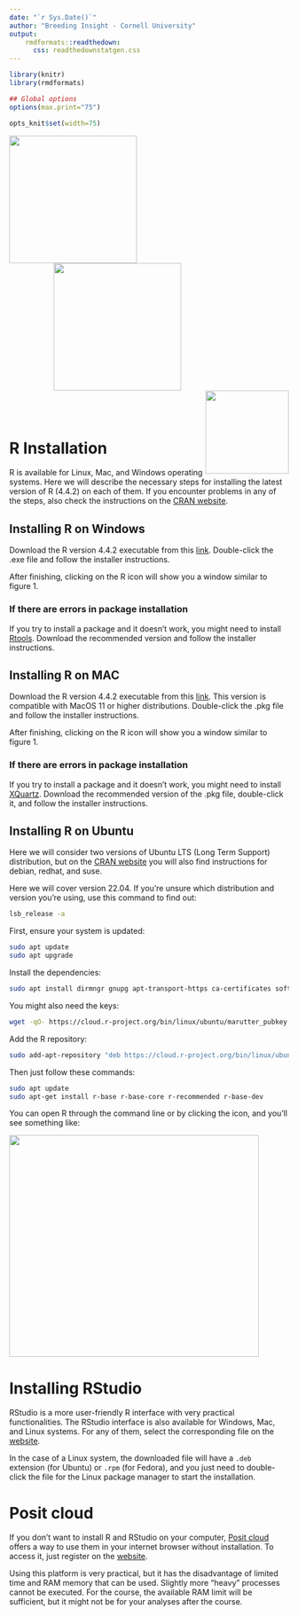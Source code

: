 ```yaml
---
date: "`r Sys.Date()`"
author: "Breeding Insight - Cornell University"
output:
    rmdformats::readthedown:
      css: readthedownstatgen.css
---
```


```r
library(knitr)
library(rmdformats)

## Global options
options(max.print="75")

opts_knit$set(width=75)
```

<img src="logos/BI.png" align="left" width="230" />
<img src="logos/Cornell.pdf" width="230" hspace="80"/>
<img src="logos/USDA.png" align="right" width="150"/>

<br>
<br>

# R Installation

R is available for Linux, Mac, and Windows operating systems. Here we will describe the necessary steps for installing the latest version of R (4.4.2) on each of them. If you encounter problems in any of the steps, also check the instructions on the [CRAN website](https://cran.r-project.org/).

## Installing R on Windows

Download the R version 4.4.2 executable from this [link](https://cran.r-project.org/bin/windows/base/). Double-click the .exe file and follow the installer instructions.

After finishing, clicking on the R icon will show you a window similar to figure 1.

### If there are errors in package installation

If you try to install a package and it doesn't work, you might need to install [Rtools](https://cran.r-project.org/bin/windows/Rtools/). Download the recommended version and follow the installer instructions.

## Installing R on MAC

Download the R version 4.4.2 executable from this [link](https://cran.r-project.org/bin/macosx/). This version is compatible with MacOS 11 or higher distributions. Double-click the .pkg file and follow the installer instructions.

After finishing, clicking on the R icon will show you a window similar to figure 1.

### If there are errors in package installation

If you try to install a package and it doesn't work, you might need to install [XQuartz](https://www.xquartz.org). Download the recommended version of the .pkg file, double-click it, and follow the installer instructions.

## Installing R on Ubuntu

Here we will consider two versions of Ubuntu LTS (Long Term Support) distribution, but on the [CRAN website](https://cran.r-project.org/) you will also find instructions for debian, redhat, and suse.

Here we will cover version 22.04. If you're unsure which distribution and version you're using, use this command to find out:

```bash
lsb_release -a
```

First, ensure your system is updated:

```bash
sudo apt update
sudo apt upgrade
```

Install the dependencies:

```bash
sudo apt install dirmngr gnupg apt-transport-https ca-certificates software-properties-common
```

You might also need the keys:

```bash
wget -qO- https://cloud.r-project.org/bin/linux/ubuntu/marutter_pubkey.asc | sudo tee -a /etc/apt/trusted.gpg.d/cran_ubuntu_key.asc
```

Add the R repository:

```bash
sudo add-apt-repository "deb https://cloud.r-project.org/bin/linux/ubuntu jammy-cran40/"
```

Then just follow these commands:

```bash
sudo apt update
sudo apt-get install r-base r-base-core r-recommended r-base-dev
```

You can open R through the command line or by clicking the icon, and you'll see something like:

<img src="imagens/rstart.png"  style="width:450px;height:400px;">

# Installing RStudio

RStudio is a more user-friendly R interface with very practical functionalities. The RStudio interface is also available for Windows, Mac, and Linux systems. For any of them, select the corresponding file on the [website](https://www.rstudio.com/products/rstudio/download/).

In the case of a Linux system, the downloaded file will have a `.deb` extension (for Ubuntu) or `.rpm` (for Fedora), and you just need to double-click the file for the Linux package manager to start the installation.

# Posit cloud

If you don't want to install R and RStudio on your computer, [Posit cloud](https://rstudio.cloud/) offers a way to use them in your internet browser without installation. To access it, just register on the [website](https://rstudio.cloud/).

Using this platform is very practical, but it has the disadvantage of limited time and RAM memory that can be used. Slightly more "heavy" processes cannot be executed. For the course, the available RAM limit will be sufficient, but it might not be for your analyses after the course.
